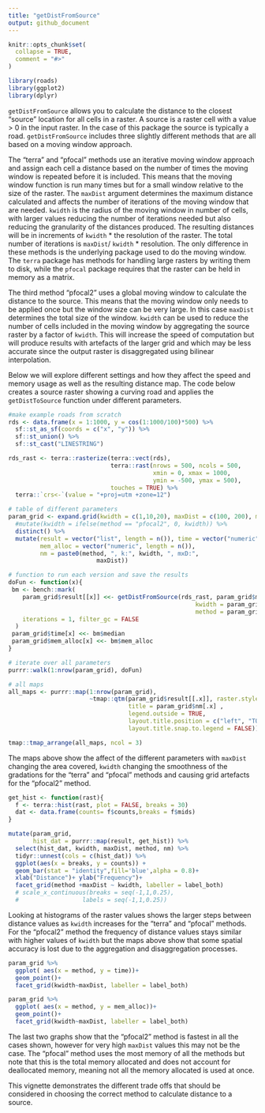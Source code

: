```yaml
---
title: "getDistFromSource"
output: github_document
---
```


```r
knitr::opts_chunk$set(
  collapse = TRUE,
  comment = "#>"
)
```

```r
library(roads)
library(ggplot2)
library(dplyr)
```

`getDistFromSource` allows you to calculate the distance to the closest "source" location for all cells in a raster. A source is a raster cell with a value \> 0 in the input raster. In the case of this package the source is typically a road. `getDistFromSource` includes three slightly different methods that are all based on a moving window approach.

The "terra" and "pfocal" methods use an iterative moving window approach and assign each cell a distance based on the number of times the moving window is repeated before it is included. This means that the moving window function is run many times but for a small window relative to the size of the raster. The `maxDist` argument determines the maximum distance calculated and affects the number of iterations of the moving window that are needed. `kwidth` is the radius of the moving window in number of cells, with larger values reducing the number of iterations needed but also reducing the granularity of the distances produced. The resulting distances will be in increments of `kwidth` \* the resolution of the raster. The total number of iterations is `maxDist`/ `kwidth` \* resolution. The only difference in these methods is the underlying package used to do the moving window. The `terra` package has methods for handling large rasters by writing them to disk, while the `pfocal` package requires that the raster can be held in memory as a matrix.

The third method "pfocal2" uses a global moving window to calculate the distance to the source. This means that the moving window only needs to be applied once but the window size can be very large. In this case `maxDist` determines the total size of the window. `kwidth` can be used to reduce the number of cells included in the moving window by aggregating the source raster by a factor of `kwidth`. This will increase the speed of computation but will produce results with artefacts of the larger grid and which may be less accurate since the output raster is disaggregated using bilinear interpolation.

Below we will explore different settings and how they affect the speed and memory usage as well as the resulting distance map. The code below creates a source raster showing a curving road and applies the `getDistToSource` function under different parameters.

```r
#make example roads from scratch
rds <- data.frame(x = 1:1000, y = cos(1:1000/100)*500) %>% 
  sf::st_as_sf(coords = c("x", "y")) %>% 
  sf::st_union() %>% 
  sf::st_cast("LINESTRING")

rds_rast <- terra::rasterize(terra::vect(rds), 
                             terra::rast(nrows = 500, ncols = 500, 
                                         xmin = 0, xmax = 1000, 
                                         ymin = -500, ymax = 500),
                             touches = TRUE) %>% 
  terra::`crs<-`(value = "+proj=utm +zone=12")

# table of different parameters
param_grid <- expand.grid(kwidth = c(1,10,20), maxDist = c(100, 200), method = c("terra", "pfocal", "pfocal2")) %>% 
  #mutate(kwidth = ifelse(method == "pfocal2", 0, kwidth)) %>% 
  distinct() %>% 
  mutate(result = vector("list", length = n()), time = vector("numeric", length = n()),
         mem_alloc = vector("numeric", length = n()),
         nm = paste0(method, ", k:", kwidth, ", mxD:",
                         maxDist))

# function to run each version and save the results
doFun <- function(x){
 bm <- bench::mark(
    param_grid$result[[x]] <<- getDistFromSource(rds_rast, param_grid$maxDist[x], 
                                                     kwidth = param_grid$kwidth[x],
                                                     method = param_grid$method[x]),
    iterations = 1, filter_gc = FALSE
  )
 param_grid$time[x] <<- bm$median
 param_grid$mem_alloc[x] <<- bm$mem_alloc
}

# iterate over all parameters
purrr::walk(1:nrow(param_grid), doFun)
```

```r


# all maps 
all_maps <- purrr::map(1:nrow(param_grid), 
                       ~tmap::qtm(param_grid$result[[.x]], raster.style = "cont",
                                  title = param_grid$nm[.x] , 
                                  legend.outside = TRUE,
                                  layout.title.position = c("left", "TOP"),
                                  layout.title.snap.to.legend = FALSE))

tmap::tmap_arrange(all_maps, ncol = 3)
```

The maps above show the affect of the different parameters with `maxDist` changing the area covered, `kwidth` changing the smoothness of the gradations for the "terra" and "pfocal" methods and causing grid artefacts for the "pfocal2" method.

```r
get_hist <- function(rast){
  f <- terra::hist(rast, plot = FALSE, breaks = 30)
  dat <- data.frame(counts= f$counts,breaks = f$mids)
}

mutate(param_grid, 
       hist_dat = purrr::map(result, get_hist)) %>% 
  select(hist_dat, kwidth, maxDist, method, nm) %>% 
  tidyr::unnest(cols = c(hist_dat)) %>% 
  ggplot(aes(x = breaks, y = counts)) + 
  geom_bar(stat = "identity",fill='blue',alpha = 0.8)+
  xlab("Distance")+ ylab("Frequency")+
  facet_grid(method +maxDist ~ kwidth, labeller = label_both)
  # scale_x_continuous(breaks = seq(-1,1,0.25),  
  #                  labels = seq(-1,1,0.25))

```


Looking at histograms of the raster values shows the larger steps between distance values as `kwidth` increases for the "terra" and "pfocal" methods. For the "pfocal2" method the frequency of distance values stays similar with higher values of `kwidth` but the maps above show that some spatial accuracy is lost due to the aggregation and disaggregation processes.

```r
param_grid %>% 
  ggplot( aes(x = method, y = time))+
  geom_point()+
  facet_grid(kwidth~maxDist, labeller = label_both)

param_grid %>% 
  ggplot( aes(x = method, y = mem_alloc))+
  geom_point()+
  facet_grid(kwidth~maxDist, labeller = label_both)
```

The last two graphs show that the "pfocal2" method is fastest in all the cases shown, however for very high `maxDist` values this may not be the case. The "pfocal" method uses the most memory of all the methods but note that this is the total memory allocated and does not account for deallocated memory, meaning not all the memory allocated is used at once.

This vignette demonstrates the different trade offs that should be considered in choosing the correct method to calculate distance to a source.
